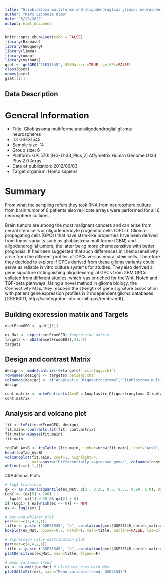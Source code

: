 ```yaml
---
title: "Glioblastoma multiforme and oligodendroglial glioma: neurospheres"
author: "Marc Escobosa Olmo"
date: "5/28/2021"
output: html_document
---
```


```r
knitr::opts_chunk$set(echo = FALSE)
library(Biobase)
library(GEOquery)
library(limma)
library(umap)
library(methods)
gset <- getGEO("GSE31545", GSEMatrix =TRUE, getGPL=FALSE)
class(gset)
names(gset)
gset[[1]]
```

## Data Description

# General Information
  - Title: Glioblastoma multiforme and oligodendroglial glioma: neurospheres
  - ID: 	GSE31545
  - Sample size: 14
  - Group size: 6
  - Platform: GPL570: [HG-U133_Plus_2] Affymetrix Human Genome U133 Plus 2.0 Array
  - Date of publication: 2012/06/03
  - Target organism: Homo sapiens
  
# Summary
From what the sampling refers they took RNA from neurosphere culture from brain tumor of 6 patients also replicate arrays were performed for all 6 neurosphere cultures.

Brain tumors are among the most malignant cancers and can arise from neural stem cells or oligodendrocyte progenitor cells (OPCs). Glioma-propagating cells (GPCs) that have stem-like properties have been derived from tumor variants such as glioblastoma multiforme (GBM) and oligodendroglial tumors, the latter being more chemosensitive with better prognosis. It has been suggested that such differences in chemosensitivity arise from the different profiles of OPCs versus neural stem cells. Therefore they decided to explore if GPCs derived from these glioma variants could serve as reliable in vitro culture systems for studies. They also derived a gene signature distinguishing oligodendroglial GPCs from GBM GPCs collated from different studies, which was enriched for the Wnt, Notch and TGF-beta pathways. Using a novel method in glioma biology, the Connectivity Map, they mapped the strength of gene signature association with patient gene expression profiles in 2 independent glioma databases [GSE16011, http://caintegrator-info.nci.nih.gov/rembrandt]. 


## Building expression matrix and Targets

```r
esetFromGEO <- gset[[1]]

ex_Mat <- exprs(esetFromGEO) #expression matrix
targets <- pData(esetFromGEO)[,41:42]
targets
```

## Design and contrast Matrix
```r
design <- model.matrix(~0+targets$`histology:ch1`)
rownames(design) <- targets$`patient:ch1`
colnames(design) <- c("Anaplastic_Oligoastrocytoma","Glioblastoma_multiforme")
design

cont.matrix <- makeContrasts(AvsB = Anaplastic_Oligoastrocytoma-Glioblastoma_multiforme,levels = design)
cont.matrix  
```

## Analysis and volcano plot
```r

fit <- lmFit(esetFromGEO, design)
fit.main<-contrasts.fit(fit, cont.matrix)
fit.main<-eBayes(fit.main)
fit.main

topTab_AvsB <- topTable (fit.main, number=nrow(fit.main), coef="AvsB", adjust="fdr") 
head(topTab_AvsB)
volcanoplot(fit.main, coef=1, highlight=4, 
            main=paste("Differentially expressed genes", colnames(cont.matrix)[1], sep="\n"))
abline(v=c(-1,1))
```

##Aditional Plots
```r
# log2 transform
qx <- as.numeric(quantile(ex_Mat, c(0., 0.25, 0.5, 0.75, 0.99, 1.0), na.rm=T))
LogC <- (qx[5] > 100) ||
  (qx[6]-qx[1] > 50 && qx[2] > 0)
if (LogC) { ex[which(ex <= 0)] <- NaN
ex <- log2(ex) }

# box-and-whisker plot
par(mar=c(7,4,2,1))
title <- paste ("GSE31545", "/", annotation(gset$GSE31545_series_matrix.txt.gz), sep ="")
boxplot(ex_Mat, boxwex=0.7, notch=T, main=title, outline=FALSE, las=2)

# expression value distribution plot
par(mar=c(4,4,2,1))
title <- paste ("GSE31545", "/", annotation(gset$GSE31545_series_matrix.txt.gz), " value distribution", sep ="")
plotDensities(ex_Mat, main=title, legend=F)

# mean-variance trend
ex <- na.omit(ex_Mat) # eliminate rows with NAs
plotSA(lmFit(ex), main="Mean variance trend, GSE31545")
```